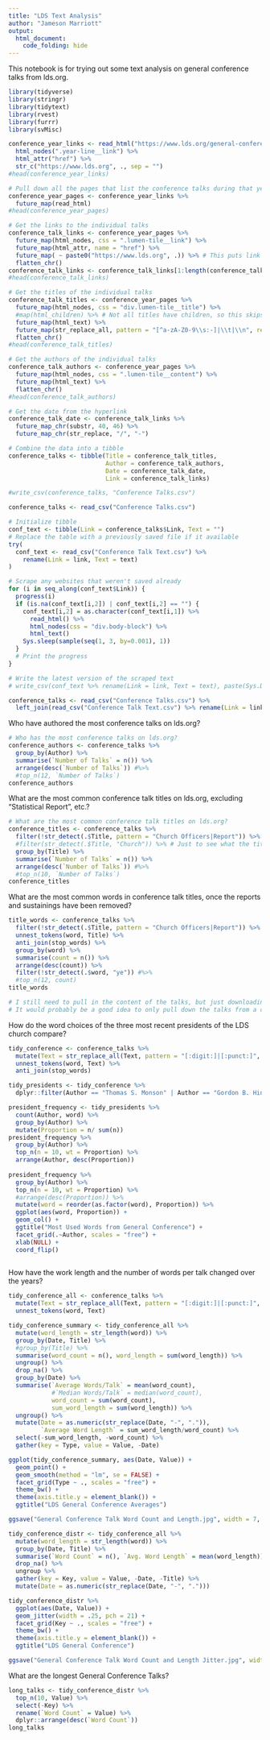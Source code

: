 ```yaml
---
title: "LDS Text Analysis"
author: "Jameson Marriott"
output:
  html_document:
    code_folding: hide
---
```


This notebook is for trying out some text analysis on general conference talks from lds.org. 

```r
library(tidyverse)
library(stringr)
library(tidytext)
library(rvest)
library(furrr)
library(svMisc)
```

```r
conference_year_links <- read_html("https://www.lds.org/general-conference/conferences?lang=eng") %>%
  html_nodes(".year-line__link") %>%
  html_attr("href") %>%
  str_c("https://www.lds.org", ., sep = "")
#head(conference_year_links)

# Pull down all the pages that list the conference talks during that year-month
conference_year_pages <- conference_year_links %>%
  future_map(read_html)
#head(conference_year_pages)
```

```r
# Get the links to the individual talks
conference_talk_links <- conference_year_pages %>%
  future_map(html_nodes, css = ".lumen-tile__link") %>%
  future_map(html_attr, name = "href") %>%
  future_map( ~ paste0("https://www.lds.org", .)) %>% # This puts link in the empty last spot
  flatten_chr()
conference_talk_links <- conference_talk_links[1:length(conference_talk_links) - 1] # this removes the last link
#head(conference_talk_links)

# Get the titles of the individual talks
conference_talk_titles <- conference_year_pages %>%
  future_map(html_nodes, css = "div.lumen-tile__title") %>%
  #map(html_children) %>% # Not all titles have children, so this skips some of them
  future_map(html_text) %>%
  future_map(str_replace_all, pattern = "[^a-zA-Z0-9\\s:-]|\\t|\\n", replacement = "") %>%
  flatten_chr()
#head(conference_talk_titles)

# Get the authors of the individual talks
conference_talk_authors <- conference_year_pages %>%
  future_map(html_nodes, css = ".lumen-tile__content") %>%
  future_map(html_text) %>%
  flatten_chr()
#head(conference_talk_authors)

# Get the date from the hyperlink
conference_talk_date <- conference_talk_links %>%
  future_map_chr(substr, 40, 46) %>%
  future_map_chr(str_replace, "/", "-")

# Combine the data into a tibble
conference_talks <- tibble(Title = conference_talk_titles,
                           Author = conference_talk_authors,
                           Date = conference_talk_date,
                           Link = conference_talk_links)

#write_csv(conference_talks, "Conference Talks.csv")

conference_talks <- read_csv("Conference Talks.csv")
```


```r
# Initialize tibble
conf_text <- tibble(Link = conference_talks$Link, Text = "")
# Replace the table with a previously saved file if it available
try(
  conf_text <- read_csv("Conference Talk Text.csv") %>%
    rename(Link = link, Text = text)
)

# Scrape any websites that weren't saved already
for (i in seq_along(conf_text$Link)) {
  progress(i)
  if (is.na(conf_text[i,2]) | conf_text[i,2] == "") {
    conf_text[i,2] = as.character(conf_text[i,1]) %>%
      read_html() %>%
      html_nodes(css = "div.body-block") %>%
      html_text()
    Sys.sleep(sample(seq(1, 3, by=0.001), 1))
  }
  # Print the progress
}

# Write the latest version of the scraped text
# write_csv(conf_text %>% rename(Link = link, Text = text), paste(Sys.Date(), "Conference Talk Text.csv"))

```

```r
conference_talks <- read_csv("Conference Talks.csv") %>%
  left_join(read_csv("Conference Talk Text.csv") %>% rename(Link = link, Text = text))

```


Who have authored the most conference talks on lds.org?

```r
# Who has the most conference talks on lds.org?
conference_authors <- conference_talks %>%
  group_by(Author) %>%
  summarise(`Number of Talks` = n()) %>%
  arrange(desc(`Number of Talks`)) #%>%
  #top_n(12, `Number of Talks`)
conference_authors
```

What are the most common conference talk titles on lds.org, excluding "Statistical Report", etc.?

```r
# What are the most common conference talk titles on lds.org?
conference_titles <- conference_talks %>%
  filter(!str_detect(.$Title, pattern = "Church Officers|Report")) %>% # This does remove a few more talks than ideal, but it's pretty close
  #filter(str_detect(.$Title, "Church")) %>% # Just to see what the titles are that contain "church"
  group_by(Title) %>%
  summarise(`Number of Talks` = n()) %>%
  arrange(desc(`Number of Talks`)) #%>%
  #top_n(10, `Number of Talks`)
conference_titles
```

What are the most common words in conference talk titles, once the reports and sustainings have been removed?

```r
title_words <- conference_talks %>%
  filter(!str_detect(.$Title, pattern = "Church Officers|Report")) %>% # This does remove a few more talks than ideal, but it's pretty close
  unnest_tokens(word, Title) %>%
  anti_join(stop_words) %>%
  group_by(word) %>%
  summarise(count = n()) %>%
  arrange(desc(count)) %>%
  filter(!str_detect(.$word, "ye")) #%>%
  #top_n(12, count)
title_words

# I still need to pull in the content of the talks, but just downloading that will take some time.
# It would probably be a good idea to only pull down the talks from a couple of authors to start with. 

```

How do the word choices of the three most recent presidents of the LDS church compare? 

```r
tidy_conference <- conference_talks %>%
  mutate(Text = str_replace_all(Text, pattern = "[:digit:]|[:punct:]", replacement = " ")) %>%
  unnest_tokens(word, Text) %>%
  anti_join(stop_words)

tidy_presidents <- tidy_conference %>%
  dplyr::filter(Author == "Thomas S. Monson" | Author == "Gordon B. Hinckley" | Author == "Russell M. Nelson")

president_frequency <- tidy_presidents %>%
  count(Author, word) %>%
  group_by(Author) %>%
  mutate(Proportion = n/ sum(n))
president_frequency %>%
  group_by(Author) %>%
  top_n(n = 10, wt = Proportion) %>%
  arrange(Author, desc(Proportion))
  
president_frequency %>%
  group_by(Author) %>%
  top_n(n = 10, wt = Proportion) %>%
  #arrange(desc(Proportion)) %>%
  mutate(word = reorder(as.factor(word), Proportion)) %>%
  ggplot(aes(word, Proportion)) +
  geom_col() +
  ggtitle("Most Used Words from General Conference") +
  facet_grid(.~Author, scales = "free") +
  xlab(NULL) +
  coord_flip() 
  
```

How have the work length and the number of words per talk changed over the years? 

```r
tidy_conference_all <- conference_talks %>%
  mutate(Text = str_replace_all(Text, pattern = "[:digit:]|[:punct:]", replacement = " ")) %>%
  unnest_tokens(word, Text)

tidy_conference_summary <- tidy_conference_all %>%
  mutate(word_length = str_length(word)) %>%
  group_by(Date, Title) %>%
  #group_by(Title) %>%
  summarise(word_count = n(), word_length = sum(word_length)) %>%
  ungroup() %>%
  drop_na() %>%
  group_by(Date) %>%
  summarise(`Average Words/Talk` = mean(word_count),
            #`Median Words/Talk` = median(word_count),
            word_count = sum(word_count),
            sum_word_length = sum(word_length)) %>%
  ungroup() %>%
  mutate(Date = as.numeric(str_replace(Date, "-", ".")),
         `Average Word Length` = sum_word_length/word_count) %>%
  select(-sum_word_length, -word_count) %>%
  gather(key = Type, value = Value, -Date)

ggplot(tidy_conference_summary, aes(Date, Value)) +
  geom_point() +
  geom_smooth(method = "lm", se = FALSE) +
  facet_grid(Type ~ ., scales = "free") +
  theme_bw() +
  theme(axis.title.y = element_blank()) +
  ggtitle("LDS General Conference Averages")

ggsave("General Conference Talk Word Count and Length.jpg", width = 7, height = 5, units = "in", dpi = 300)

tidy_conference_distr <- tidy_conference_all %>%
  mutate(word_length = str_length(word)) %>%
  group_by(Date, Title) %>%
  summarise(`Word Count` = n(), `Avg. Word Length` = mean(word_length)) %>%
  drop_na() %>%
  ungroup %>%
  gather(key = Key, value = Value, -Date, -Title) %>%
  mutate(Date = as.numeric(str_replace(Date, "-", ".")))

tidy_conference_distr %>%
  ggplot(aes(Date, Value)) +
  geom_jitter(width = .25, pch = 21) +
  facet_grid(Key ~ ., scales = "free") +
  theme_bw() +
  theme(axis.title.y = element_blank()) +
  ggtitle("LDS General Conference")

ggsave("General Conference Talk Word Count and Length Jitter.jpg", width = 7, height = 5, units = "in", dpi = 300)
```

What are the longest General Conference Talks?
```r
long_talks <- tidy_conference_distr %>%
  top_n(10, Value) %>%
  select(-Key) %>%
  rename(`Word Count` = Value) %>%
  dplyr::arrange(desc(`Word Count`))
long_talks
```

